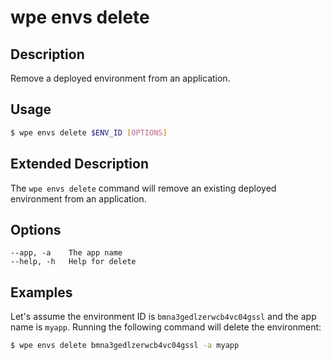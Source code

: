 # wpe envs delete

## Description

Remove a deployed environment from an application.

## Usage

```bash
$ wpe envs delete $ENV_ID [OPTIONS]
```

## Extended Description

The `wpe envs delete` command will remove an existing deployed environment from an application.

## Options

```
--app, -a    The app name
--help, -h   Help for delete
```

## Examples

Let's assume the environment ID is `bmna3gedlzerwcb4vc04gssl` and the app name is `myapp`. Running the following command will delete the environment:

```bash
$ wpe envs delete bmna3gedlzerwcb4vc04gssl -a myapp
```

